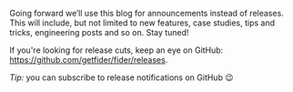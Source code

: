 Going forward we’ll use this blog for announcements instead of releases. This will include, but not limited to new features, case studies, tips and tricks, engineering posts and so on. Stay tuned!

If you're looking for release cuts, keep an eye on GitHub: https://github.com/getfider/fider/releases.

_Tip:_ you can subscribe to release notifications on GitHub 😉
